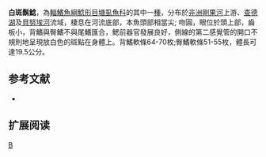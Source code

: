 {{Speciesbox 
| taxon = Clarias albopunctatus
| status = LC
| status_system = IUCN3.1
| authority = [[Nichols|Nichols]] & [[La_Monte|La Monte]], 1953
| synonyms = *''Claroides albopunctatus''<br /><small>Nichols & La Monte, 1953</small> 
}}

'''白斑鬍鯰'''，為[[輻鰭魚綱|輻鰭魚綱]][[鯰形目|鯰形目]][[塘虱魚科|塘虱魚科]]的其中一[[種|種]]，分布於[[非洲|非洲]][[剛果河|剛果河]]上游、[[查德湖|查德湖]]及[[貝努埃河|貝努埃河]]流域，棲息在河流底部，本魚頭部相當尖; 吻圓，眼位於頭上部，齒板小，背鰭與臀鰭不與尾鰭匯合，鰓前器官發展良好，側線的第二感覺管的開口不規則地呈現放白色的斑點在身體上。背鰭軟條64-70枚;臀鰭軟條51-55枚，體長可達19.5公分。

==参考文献==
*{{FishBase_species|genus=Clarias|species=albopunctatus|year=2011|month=12}}

== 扩展阅读 ==
{{refbegin}}
{{wikispecies-inline|Clarias albopunctatus|白斑鬍鯰}}
{{refend}}
{{Taxonbar|from=Q5586071}}

[[Category:鬍鯰屬|B]]